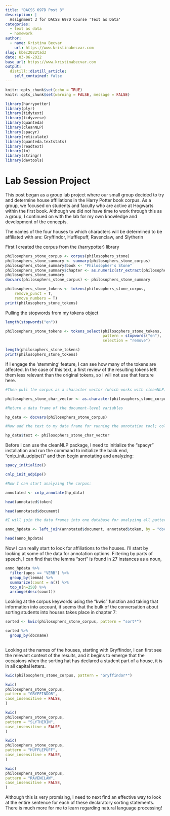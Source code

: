 ```yaml
---
title: "DACSS 697D Post 3"
description: |
  Assignment 3 for DACSS 697D Course 'Text as Data'
categories:
  - text as data
  - homework
author:
  - name: Kristina Becvar
    url: https://www.kristinabecvar.com
slug: kbec2022tad3
date: 03-06-2022
base_url: https://www.kristinabecvar.com
output:
  distill::distill_article:
    self_contained: false
---
```


```r
knitr::opts_chunk$set(echo = TRUE)
knitr::opts_chunk$set(warning = FALSE, message = FALSE) 

library(harrypotter)
library(plyr)
library(tidytext)
library(tidyverse)
library(quanteda)
library(cleanNLP)
library(spacyr)
library(reticulate)
library(quanteda.textstats)
library(readtext)
library(tm)
library(stringr)
library(devtools)

```

# Lab Session Project

This post began as a group lab project where our small group decided to try and determine house affiliations in the Harry Potter book corpus. As a group, we focused on students and faculty who are active at Hogwarts within the first book. Although we did not have time to work through this as a group, I continued on with the lab for my own knowledge and development of the concepts.

The names of the four houses to which characters will be determined to be affiliated with are: Gryffindor, Hufflepuff, Ravenclaw, and Slytherin

First I created the corpus from the (harrypotter) library

```r

philosophers_stone_corpus <- corpus(philosophers_stone)
philosophers_stone_summary <- summary(philosophers_stone_corpus) 
philosophers_stone_summary$book <- "Philosopher's Stone"
philosophers_stone_summary$chapter <- as.numeric(str_extract(philosophers_stone_summary$Text, "[0-9]+"))
philosophers_stone_summary
docvars(philosophers_stone_corpus) <- philosophers_stone_summary

```

```r

philosophers_stone_tokens <- tokens(philosophers_stone_corpus, 
    remove_punct = T,
    remove_numbers = T)
print(philosophers_stone_tokens)

```

Pulling the stopwords from my tokens object

```r

length(stopwords("en"))

philosophers_stone_tokens <- tokens_select(philosophers_stone_tokens, 
                                           pattern = stopwords("en"),
                                           selection = "remove")

length(philosophers_stone_tokens)
print(philosophers_stone_tokens)

```
If I engage the 'stemming' feature, I can see how many of the tokens are affected. In the case of this text, a first review of the resulting tokens left them less relevant than the original tokens, so I will not use that feature here.

```r

#Then pull the corpus as a character vector (which works with cleanNLP) rather than a corpus object, which does not.

philosophers_stone_char_vector <- as.character(philosophers_stone_corpus)


```

```r

#Return a data frame of the document-level variables

hp_data <- docvars(philosophers_stone_corpus)

#Now add the text to my data frame for running the annotation tool; column must be named `text`

hp_data$text <- philosophers_stone_char_vector

```

Before I can use the cleanNLP package, I need to initialize the "spacyr" installation and run the command to initialize the back end, "cnlp_init_udpipe()" and then begin annotating and analyzing:

```r

spacy_initialize()

cnlp_init_udpipe()

#Now I can start analyzing the corpus:

annotated <- cnlp_annotate(hp_data)

head(annotated$token)

head(annotated$document)

#I will join the data frames into one database for analyzing all patterns.

anno_hpdata <- left_join(annotated$document, annotated$token, by = "doc_id")

head(anno_hpdata)

```

Now I can really start to look for affiliations to the houses. I'll start by looking at some of the data for annotation options. Filtering by parts of speech, I can find that the lemma "sort" is found in 27 instances as a noun, 

```r

anno_hpdata %>% 
  filter(upos == "VERB") %>%
  group_by(lemma) %>% 
  summarize(count = n()) %>%
  top_n(n=250) %>%
  arrange(desc(count))

```

Looking at the corpus keywords using the "kwic" function and taking that information into account, it seems that the bulk of the conversation about sorting students into houses takes place in chapter 7:

```r

sorted <- kwic(philosophers_stone_corpus, pattern = "sort*")

sorted %>% 
  group_by(docname)
  

```
Looking at the names of the houses, starting with Gryffindor, I can first see the relevant context of the results, and it begins to emerge that the occasions when the sorting hat has declared a student part of a house, it is in all capital letters.

```r

kwic(philosophers_stone_corpus, pattern = "Gryffindor*")

kwic(
philosophers_stone_corpus,
pattern = "GRYFFINDOR",
case_insensitive = FALSE,
)

kwic(
philosophers_stone_corpus,
pattern = "SLYTHERIN",
case_insensitive = FALSE,
)

kwic(
philosophers_stone_corpus,
pattern = "HUFFLEPUFF",
case_insensitive = FALSE,
)

kwic(
philosophers_stone_corpus,
pattern = "RAVENCLAW",
case_insensitive = FALSE,
)

```

Although this is very promising, I need to next find an effective way to look at the entire sentence for each of these declaratory sorting statements. There is much more for me to learn regarding natural language processing!



